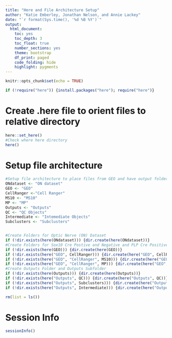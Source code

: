 ```yaml
---
title: "Here and File Architecture Setup"
author: "Katie Emberley, Jonathan Nelson, and Annie Lackey"
date: "`r format(Sys.time(), '%d %B %Y')`"
output:
  html_document: 
    toc: yes
    toc_depth: 3
    toc_float: true
    number_sections: yes
    theme: bootstrap
    df_print: paged
    code_folding: hide
    highlight: pygments
---
```


```r
knitr::opts_chunk$set(echo = TRUE)
```


```r
if (!require("here")) {install.packages("here"); require("here")}
```


# Create .here file to orient files to relative directory
```r
here::set_here()
#Check where here directory
here()
```

# Setup file architecture
```r
#Setup file architecture to place files from GEO and have output folder
ONdataset <- "ON dataset"
GEO <- "GEO"
CellRanger <-"Cell Ranger"
MS10 <- "MS10"
MP <- "MP"
Outputs <- "Outputs"
QC <- "QC Objects"
Intermediate <- "Intemediate Objects"
Subclusters <- "Subclusters"


#Create Folders for Optic Nerve (ON) Dataset
if (!dir.exists(here(ONdataset))) {dir.create(here(ONdataset))}
#Create Folders for Sox10 Cre Postive and Negative and PLP Cre Positive and Negative GEO Datasets
if (!dir.exists(here(GEO))) {dir.create(here(GEO))}
if (!dir.exists(here("GEO", CellRanger))) {dir.create(here("GEO", CellRanger))}
if (!dir.exists(here("GEO", "CellRanger", MS10))) {dir.create(here("GEO", "Cell Ranger", MS10))}
if (!dir.exists(here("GEO", "CellRanger", MP))) {dir.create(here("GEO", "Cell Ranger", MP))}
#Create Outputs Folder and Outputs Subfolder
if (!dir.exists(here(Outputs))) {dir.create(here(Outputs))}
if (!dir.exists(here("Outputs", QC))) {dir.create(here("Outputs", QC))}
if (!dir.exists(here("Outputs", Subclusters))) {dir.create(here("Outputs", Subclusters))}
if (!dir.exists(here("Outputs", Intermediate))) {dir.create(here("Outputs", Intermediate))}

rm(list = ls())
```


# Session Info

```r
sessionInfo()
```